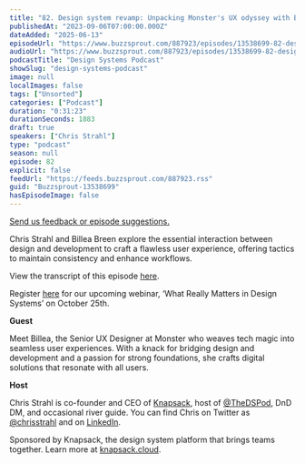 ```yaml
---
title: "82. Design system revamp: Unpacking Monster's UX odyssey with Billea Breen"
publishedAt: "2023-09-06T07:00:00.000Z"
dateAdded: "2025-06-13"
episodeUrl: "https://www.buzzsprout.com/887923/episodes/13538699-82-design-system-revamp-unpacking-monster-s-ux-odyssey-with-billea-breen.mp3"
audioUrl: "https://www.buzzsprout.com/887923/episodes/13538699-82-design-system-revamp-unpacking-monster-s-ux-odyssey-with-billea-breen.mp3"
podcastTitle: "Design Systems Podcast"
showSlug: "design-systems-podcast"
image: null
localImages: false
tags: ["Unsorted"]
categories: ["Podcast"]
duration: "0:31:23"
durationSeconds: 1883
draft: true
speakers: ["Chris Strahl"]
type: "podcast"
season: null
episode: 82
explicit: false
feedUrl: "https://feeds.buzzsprout.com/887923.rss"
guid: "Buzzsprout-13538699"
hasEpisodeImage: false
---
```

[Send us feedback or episode suggestions.](https://www.buzzsprout.com/twilio/text_messages/887923/open_sms)

Chris Strahl and Billea Breen explore the essential interaction between design and development to craft a flawless user experience, offering tactics to maintain consistency and enhance workflows.

View the transcript of this episode [here](https://docs.google.com/document/d/1T6PMpDu9gkwXFXlBf1TCTMpttKEEy2pl/edit).

Register [here](https://knapsack-cloud.zoom.us/webinar/register/WN_laqrUBmyRmSqxihk3MylOw#/registration) for our upcoming webinar, ‘What Really Matters in Design Systems’ on October 25th. 

**Guest**

Meet Billea, the Senior UX Designer at Monster who weaves tech magic into seamless user experiences. With a knack for bridging design and development and a passion for strong foundations, she crafts digital solutions that resonate with all users.

**Host**

Chris Strahl is co-founder and CEO of [Knapsack](https://www.knapsack.cloud/), host of [@TheDSPod](https://twitter.com/thedspod), DnD DM, and occasional river guide. You can find Chris on Twitter as [@chrisstrahl](https://twitter.com/chrisstrahl) and on [LinkedIn](https://www.linkedin.com/in/chrisstrahl/).

Sponsored by Knapsack, the design system platform that brings teams together. Learn more at [knapsack.cloud](https://www.knapsack.cloud/?utm_source=podcast).
